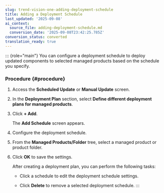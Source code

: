 ```yaml
---
slug: trend-vision-one-adding-deployment-schedule
title: Adding a Deployment Schedule
last_updated: '2025-09-08'
ai_context:
  source_file: adding-deployment-schedule.md
  conversion_date: '2025-09-08T23:42:25.785Z'
conversion_status: converted
translation_ready: true
---
```


::: {role="main"}
You can configure a deployment schedule to deploy updated components to selected managed products based on the schedule you specify.

### Procedure {#procedure}

1.  Access the **Scheduled Update** or **Manual Update** screen.

2.  In the **Deployment Plan** section, select **Define different deployment plans for managed products**.

3.  Click **+ Add**.

    The **Add Schedule** screen appears.

4.  Configure the deployment schedule.

5.  From the **Managed Products/Folder** tree, select a managed product or product folder.

6.  Click **OK** to save the settings.

    After creating a deployment plan, you can perform the following tasks:

    - Click a schedule to edit the deployment schedule settings.

    - Click **Delete** to remove a selected deployment schedule.
:::
